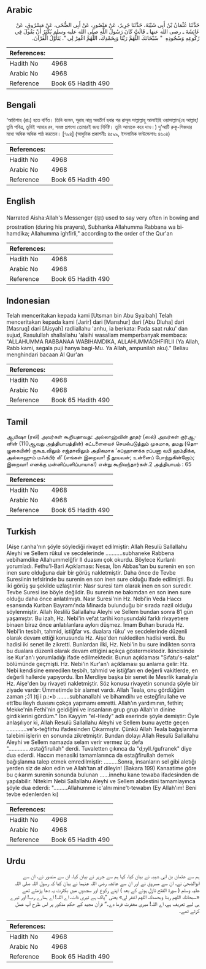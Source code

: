## Arabic


<div dir="rtl" lang="ar" style={{fontSize:'larger',backgroundColor:'#f8f9fa',padding:20}}>
حَدَّثَنَا عُثْمَانُ بْنُ أَبِي شَيْبَةَ، حَدَّثَنَا جَرِيرٌ، عَنْ مَنْصُورٍ، عَنْ أَبِي الضُّحَى، عَنْ مَسْرُوقٍ، عَنْ عَائِشَةَ ـ رضى الله عنها ـ قَالَتْ كَانَ رَسُولُ اللَّهِ صلى الله عليه وسلم يُكْثِرُ أَنْ يَقُولَ فِي رُكُوعِهِ وَسُجُودِهِ ‏ "‏ سُبْحَانَكَ اللَّهُمَّ رَبَّنَا وَبِحَمْدِكَ، اللَّهُمَّ اغْفِرْ لِي ‏"‏‏.‏ يَتَأَوَّلُ الْقُرْآنَ‏.‏
</div>
<div style={{backgroundColor:'#f8f9fa',padding:20, marginBottom: 10}}><table> <thead> <tr> <th>References:</th> <th></th> </tr> </thead> <tbody><tr><td>Hadith No</td><td>4968</td></tr><tr><td>Arabic No</td><td>4968</td></tr><tr><td>Reference</td><td>Book 65 Hadith 490</td></tr></tbody></table></div>

## Bengali


<div dir="ltr" lang="bn" style={{fontSize:'larger',backgroundColor:'#f8f9fa',padding:20}}>
‘আয়িশাহ (রাঃ) হতে বর্ণিত। তিনি বলেন, সূরাহ নাস্র অবতীর্ণ হবার পর রাসূল সাল্লাল্লাহু আলাইহি ওয়াসাল্লাম(হে আল্লাহ্! তুমি পবিত্র, তুমিই আমার রব, সমস্ত প্রশংসা তোমারই জন্য নির্দিষ্ট। তুমি আমাকে করে দাও।) দু‘আটি রুকূ-সিজদার মধ্যে অধিক অধিক পাঠ করতেন। [৭৯৪] (আধুনিক প্রকাশনীঃ ৪৫৯৯, ইসলামিক ফাউন্ডেশনঃ ৪৬০৪)
</div>
<div style={{backgroundColor:'#f8f9fa',padding:20, marginBottom: 10}}><table> <thead> <tr> <th>References:</th> <th></th> </tr> </thead> <tbody><tr><td>Hadith No</td><td>4968</td></tr><tr><td>Arabic No</td><td>4968</td></tr><tr><td>Reference</td><td>Book 65 Hadith 490</td></tr></tbody></table></div>

## English


<div dir="ltr" lang="en" style={{fontSize:'larger',backgroundColor:'#f8f9fa',padding:20}}>
Narrated Aisha:Allah's Messenger (ﷺ) used to say very often in bowing and prostration (during his prayers), Subhanka Allahumma Rabbana wa bihamdika; Allahumma ighfirli," according to the order of the Qur'an
</div>
<div style={{backgroundColor:'#f8f9fa',padding:20, marginBottom: 10}}><table> <thead> <tr> <th>References:</th> <th></th> </tr> </thead> <tbody><tr><td>Hadith No</td><td>4968</td></tr><tr><td>Arabic No</td><td>4968</td></tr><tr><td>Reference</td><td>Book 65 Hadith 490</td></tr></tbody></table></div>

## Indonesian


<div dir="ltr" lang="id" style={{fontSize:'larger',backgroundColor:'#f8f9fa',padding:20}}>
Telah menceritakan kepada kami [Utsman bin Abu Syaibah] Telah menceritakan kepada kami [Jarir] dari [Manshur] dari [Abu Dluha] dari [Masruq] dari [Aisyah] radliallahu 'anhu, ia berkata: Pada saat ruku' dan sujud, Rasulullah shallallahu 'alaihi wasallam memperbanyak membaca: "ALLAHUMMA RABBANAA WABIHAMDIKA, ALLAHUMMAGHFIRLII (Ya Allah, Rabb kami, segala puji hanya bagi-Mu. Ya Allah, ampunilah aku)." Beliau menghindari bacaan Al Qur'an
</div>
<div style={{backgroundColor:'#f8f9fa',padding:20, marginBottom: 10}}><table> <thead> <tr> <th>References:</th> <th></th> </tr> </thead> <tbody><tr><td>Hadith No</td><td>4968</td></tr><tr><td>Arabic No</td><td>4968</td></tr><tr><td>Reference</td><td>Book 65 Hadith 490</td></tr></tbody></table></div>

## Tamil


<div dir="ltr" lang="ta" style={{fontSize:'larger',backgroundColor:'#f8f9fa',padding:20}}>
ஆயிஷா (ரலி) அவர்கள் கூறியதாவது: அல்லாஹ்வின் தூதர் (ஸல்) அவர்கள் குர்ஆனின் (110ஆவது அத்தியாயத்தின்) கட்டளையைச் செயல்படுத்தும் முகமாக, தமது (தொழுகையின்) ருகூஉவிலும் சஜ்தாவிலும் அதிகமாக ‘சுப்ஹானக்க ரப்பனா வபி ஹம்திக்க, அல்லாஹும் மஃக்பிர் லீ’ (எங்கள் இறைவா! நீ தூயவன்; உன்னைப் போற்றுகின்றோம்; இறைவா! எனக்கு மன்னிப்பளிப்பாயாக!) என்று கூறிவந்தார்கள்.2 அத்தியாயம் : 65
</div>
<div style={{backgroundColor:'#f8f9fa',padding:20, marginBottom: 10}}><table> <thead> <tr> <th>References:</th> <th></th> </tr> </thead> <tbody><tr><td>Hadith No</td><td>4968</td></tr><tr><td>Arabic No</td><td>4968</td></tr><tr><td>Reference</td><td>Book 65 Hadith 490</td></tr></tbody></table></div>

## Turkish


<div dir="ltr" lang="tr" style={{fontSize:'larger',backgroundColor:'#f8f9fa',padding:20}}>
(Aişe r.anha'nın şöyle söylediği rivayet edilmiştir: Allah Resulü Sallallahu Aleyhi ve Sellem rükul ve secdelerinde ...........subhaneke Rabbena vebihamdike Allahummelğfir II duasını çok okurdu. Böylece Kurlanlı yorumladı. Fethu'l-Bari Açıklaması: Nesaı, İbn Abbas'tan bu surenin en son inen sure olduğuna dair bir görüş nakletmiştir. Daha önce de Tevbe Suresiinin tefsirinde bu surenin en son inen sure olduğu ifade edilmişti. Bu iki görüş şu şekilde uzlaştırılır: Nasr suresi tam olarak inen en son suredir. Tevbe Suresi ise böyle değildir. Bu surenin ne bakımdan en son inen sure olduğu daha önce anlatılmıştı. Nasr Suresi'nin Hz. Nebi'in Veda Haccı esansında Kurban Bayramı'nda Minaıda bulunduğu bir sırada nazil olduğu söylenmiştir. Allah Reslilü Sallallahu Aleyhi ve Sellem bundan sonra 81 gün yaşamıştır. Bu izah, Hz. Nebi'in vefat tarihi konusundaki farklı rivayetıere binaen biraz önce anlatılanlara aykırı düşmez. İmam Buharı burada Hz. Nebi'in tesbih, tahmid, istiğfar vs. dualara rüku' ve secdelerinde düzenli olarak devam ettiği konusunda Hz. Aişe'den nakledilen hadisi verdi. Bu hadisi iki senet ile zikretti. Bunlardan ilki, Hz. Nebi'in bu sure indikten sonra bu dualara düzenli olarak devam ettiğini açıkça göstermektedir. İkincisinde ise Kur'an'ı yorumladığı ifade edilmektedir. Bunun açıklaması "Sıfatu's-salat" bölümünde geçmişti. Hz. Nebi'in Kur'an'ı açıklaması şu anlama gelir: Hz. Nebi kendisine emredilen tesbih, tahmid ve istiğfarı en değerli vakitlerde, en değerli hallerde yapıyordu. İbn Merdliye başka bir senet ile Mesrlik kanalıyla Hz. Aişe'den bu rivayeti nakletmiştir. Söz konusu rivayetin sonunda şöyle bir ziyade vardır: Ümmetimde bir alamet vardı. Allah Teala, onu gördüğüm zaman ;:)1 )tj i p.:•b ........subhanallahi ve bihamdihı ve esteğfirullahe ve ett1bu ileyh duasını çokça yapmamı emretti. Allah'ın yardımının, fethin; Mekke'nin Fethi'nin geldiğini ve insanların grup grup Allah'ın dinine girdiklerini gördüm." İbn Kayyim "el-Hedy" adlı eserinde şöyle demiştir: Öyle anlaşılıyor ki, Allah Resulü Sallallahu Aleyhi ve Sellem bunu ayette geçen .............ve's-teğfirhu ifadesinden Çıkarmıştır. Çünkü Allah Teala bağışlanma talebini işlerin en sonunda zikretmiştir. Bundan dolayı Allah Resulü Sallallahu Aleyhi ve Sellem namazda selam verir vermez üç defa "..............estağfirullah" derdi. Tuvaletten çıkınca da "d;ıyll./gufranek" diye dua ederdi. Haccın menasiki tamamlanınca da estağfirullah demek bağışlanma talep etmek emredilmiştir: .........Sonra, insanların sel gibi aletığı yerden siz de akın edin ve Allah'tan af dileyin! (Bakara 199) Kanaatime göre bu çıkarım surenin sonunda bulunan ......innehu kane tewaba ifadesinden de yapılabilir. Nitekim Nebi Sallallahu Aleyhi ve Sellem abdestini tamamlayınca şöyle dua ederdi: ".........Allahumme ic'alnı mine't-tewabın (Ey Allah'ım! Beni tevbe edenlerden kı)
</div>
<div style={{backgroundColor:'#f8f9fa',padding:20, marginBottom: 10}}><table> <thead> <tr> <th>References:</th> <th></th> </tr> </thead> <tbody><tr><td>Hadith No</td><td>4968</td></tr><tr><td>Arabic No</td><td>4968</td></tr><tr><td>Reference</td><td>Book 65 Hadith 490</td></tr></tbody></table></div>

## Urdu


<div dir="rtl" lang="ur" style={{fontSize:'larger',backgroundColor:'#f8f9fa',padding:20}}>
ہم سے عثمان بن ابی شیبہ نے بیان کیا، کہا ہم سے جریر نے بیان کیا، ان سے منصور نے، ان سے ابوالضحیٰ نے، ان سے مسروق نے اور ان سے عائشہ رضی اللہ عنہما نے بیان کیا کہ رسول اللہ صلی اللہ علیہ وسلم ( سورۃ الفتح نازل ہونے کے بعد ) اپنے رکوع اور سجدوں میں بکثرت یہ دعا پڑھتے تھے «سبحانك اللهم ربنا وبحمدك،‏‏‏‏ اللهم اغفر لي» یعنی ”پاک ہے تیری ذات، اے اللہ! اے ہمارے رب! اور تیرے ہی لیے تعریف ہے، اے اللہ! میری مغفرت فرما دے۔“ قرآن مجید کے حکم مذکور پر اس طرح آپ عمل کرتے تھے۔
</div>
<div style={{backgroundColor:'#f8f9fa',padding:20, marginBottom: 10}}><table> <thead> <tr> <th>References:</th> <th></th> </tr> </thead> <tbody><tr><td>Hadith No</td><td>4968</td></tr><tr><td>Arabic No</td><td>4968</td></tr><tr><td>Reference</td><td>Book 65 Hadith 490</td></tr></tbody></table></div>